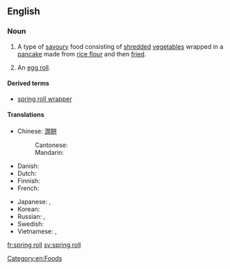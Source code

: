 ==English==

===Noun===
{{wikipedia}}
{{en-noun|sg=[[spring]] [[roll]]}}

# A type of [[savoury]] food consisting of [[shred]]ded [[vegetable]]s wrapped in a [[pancake]] made from [[rice flour]] and then [[fried]].
# {{US}} An [[egg roll]].

====Derived terms====
* [[spring roll wrapper]]

====Translations====
{{trans-top|shredded vegetables wrapped in a pancake}}
* Chinese: [[潤餅]]
*: Cantonese: {{tø|yue|春卷|tr=ceon1 gyun2|sc=Hant}}
*: Mandarin: {{t|zh|春卷|tr=chūnjuǎn|sc=Hani}}
* Danish: {{t-|da|forårsrulle|c}}
* Dutch: {{t-|nl|loempia|c}}
* Finnish: {{t-|fi|kevätkääryle}}
* French: {{t|fr|rouleau de printemps|m}}
{{trans-mid}}
* Japanese: {{t|ja|春巻き|tr=はるまき, harumaki|sc=Jpan}}, {{t|ja|春巻|sc=Jpan}}
* Korean: {{t|ko|춘권|tr=chungwon|sc=Kore}}
* Russian: {{t|ru|спринг-ролл|m|tr=spring-róll|sc=Cyrl}}, {{t|ru|яичный рулет|m|tr=jaíčnyj rulét|sc=Cyrl}}
* Swedish: {{t|sv|vårrulle|c}}
* Vietnamese: {{t+|vi|nem rán|xs=Vietnamese}}, {{t+|vi|chả giò|xs=Vietnamese}}
{{trans-bottom}}

[[Category:en:Foods]]

[[fr:spring roll]]
[[sv:spring roll]]